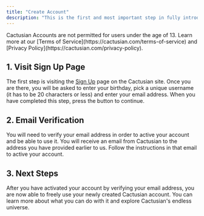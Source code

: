 ```yaml
---
title: "Create Account"
description: "This is the first and most important step in fully introducing yourself to Cactusian. Here you will learn how to sign up for your own personal account."
---
```


<Warning>
  Cactusian Accounts are not permitted for users under the age of 13. Learn more at our [Terms of Service](https://cactusian.com/terms-of-service) and [Privacy Policy](https://cactusian.com/privacy-policy).
</Warning>

## 1. Visit Sign Up Page

The first step is visiting the [Sign Up](https://cactusian.com/sign-up) page on the Cactusian site. Once you are there, you will be asked to enter your birthday, pick a unique username (it has to be 20 characters or less) and enter your email address. When you have completed this step, press the button to continue.

## 2. Email Verification

You will need to verify your email address in order to active your account and be able to use it. You will receive an email from Cactusian to the address you have provided earlier to us. Follow the instructions in that email to active your account.

## 3. Next Steps

After you have activated your account by verifying your email address, you are now able to freely use your newly created Cactusian account. You can learn more about what you can do with it and explore Cactusian's endless universe.